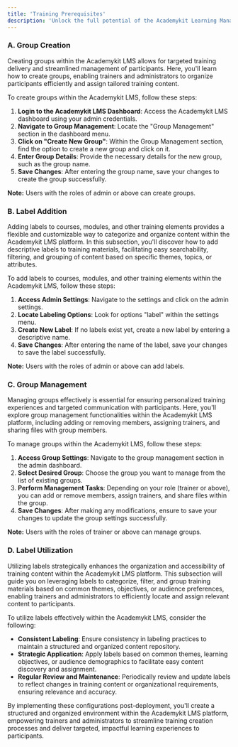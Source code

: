 ```yaml
---
title: 'Training Prerequisites'
description: 'Unlock the full potential of the Academykit Learning Management System (LMS) with our comprehensive configuration guide. Discover how to effortlessly create groups, add labels, and manage content, empowering trainers and administrators to deliver personalized and impactful learning experiences.'
---
```



### A. Group Creation

Creating groups within the Academykit LMS allows for targeted training delivery and streamlined management of participants. Here, you'll learn how to create groups, enabling trainers and administrators to organize participants efficiently and assign tailored training content. 

To create groups within the Academykit LMS, follow these steps:

1. **Login to the Academykit LMS Dashboard**: Access the Academykit LMS dashboard using your admin credentials.
2. **Navigate to Group Management**: Locate the "Group Management" section in the dashboard menu.
3. **Click on "Create New Group"**: Within the Group Management section, find the option to create a new group and click on it.
4. **Enter Group Details**: Provide the necessary details for the new group, such as the group name.
5. **Save Changes**: After entering the group name, save your changes to create the group successfully.

**Note:** Users with the roles of admin or above can create groups.

### B. Label Addition

Adding labels to courses, modules, and other training elements provides a flexible and customizable way to categorize and organize content within the Academykit LMS platform. In this subsection, you'll discover how to add descriptive labels to training materials, facilitating easy searchability, filtering, and grouping of content based on specific themes, topics, or attributes.

To add labels to courses, modules, and other training elements within the Academykit LMS, follow these steps:

1. **Access Admin Settings**: Navigate to the settings and click on the admin settings.
2. **Locate Labeling Options**: Look for options "label" within the settings menu.
3. **Create New Label**: If no labels exist yet, create a new label by entering a descriptive name.
4. **Save Changes**: After entering the name of the label, save your changes to save the label successfully.

**Note:** Users with the roles of admin or above can add labels.

### C. Group Management

Managing groups effectively is essential for ensuring personalized training experiences and targeted communication with participants. Here, you'll explore group management functionalities within the Academykit LMS platform, including adding or removing members, assigning trainers, and sharing files with group members.

To manage groups within the Academykit LMS, follow these steps:

1. **Access Group Settings**: Navigate to the group management section in the admin dashboard.
2. **Select Desired Group**: Choose the group you want to manage from the list of existing groups.
3. **Perform Management Tasks**: Depending on your role (trainer or above), you can add or remove members, assign trainers, and share files within the group.
4. **Save Changes**: After making any modifications, ensure to save your changes to update the group settings successfully.

**Note:** Users with the roles of trainer or above can manage groups.

### D. Label Utilization

Utilizing labels strategically enhances the organization and accessibility of training content within the Academykit LMS platform. This subsection will guide you on leveraging labels to categorize, filter, and group training materials based on common themes, objectives, or audience preferences, enabling trainers and administrators to efficiently locate and assign relevant content to participants.

To utilize labels effectively within the Academykit LMS, consider the following:

- **Consistent Labeling**: Ensure consistency in labeling practices to maintain a structured and organized content repository.
- **Strategic Application**: Apply labels based on common themes, learning objectives, or audience demographics to facilitate easy content discovery and assignment.
- **Regular Review and Maintenance**: Periodically review and update labels to reflect changes in training content or organizational requirements, ensuring relevance and accuracy.

By implementing these configurations post-deployment, you'll create a structured and organized environment within the Academykit LMS platform, empowering trainers and administrators to streamline training creation processes and deliver targeted, impactful learning experiences to participants.